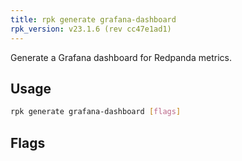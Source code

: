 ```yaml
---
title: rpk generate grafana-dashboard
rpk_version: v23.1.6 (rev cc47e1ad1)
---
```


<head>
  <meta name="title" content="rpk generate grafana-dashboard | Redpanda Docs" />
  <meta name="description" content="rpk generate grafana-dashboard" />
  <link rel="canonical" href="https://docs.redpanda.com/docs/reference/rpk/rpk-generate/rpk-generate-grafana-dashboard/" />
</head>

Generate a Grafana dashboard for Redpanda metrics.

## Usage

```bash
rpk generate grafana-dashboard [flags]
```

## Flags

<!--
[cols=",,",]
|===
|*Value* |*Type* |*Description*

|--datasource |string |The name of the Prometheus datasource as
configured in your Grafana instance.

|-h, --help |- |Help for grafana-dashboard.

|--job-name |string |The Prometheus job name by which to identify the
Redpanda nodes (default "redpanda").

|--metrics-endpoint |string |The Redpanda metrics endpoint from which to
get the metrics metadata. For example, `"redpanda_host:9644/metrics"`
(default `"http://localhost:9644/metrics"`).

|-v, --verbose |- |Enable verbose logging (default: false).
|===

-->
